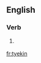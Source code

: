 ==English==

===Verb===
{{head|en}}

# {{qualifier|Geordie}} {{present participle of|tyek|lang=en}}

[[fr:tyekin]]